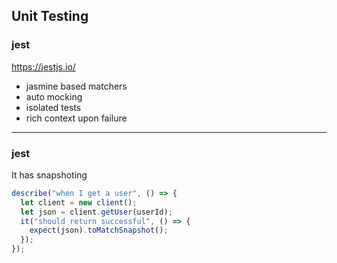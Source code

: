 ## Unit Testing

### jest

https://jestjs.io/

- jasmine based matchers
- auto mocking
- isolated tests
- rich context upon failure

---

### jest

It has snapshoting

```javascript
describe("when I get a user", () => {
  let client = new client();
  let json = client.getUser(userId);
  it("should return successful", () => {
    expect(json).toMatchSnapshot();
  });
});
```
